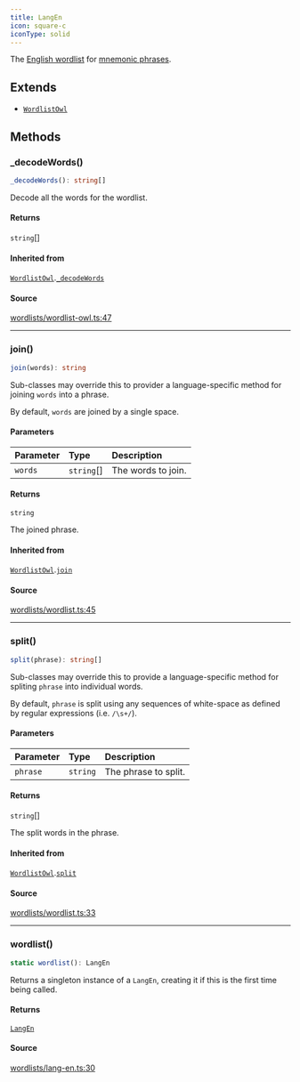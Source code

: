 ```yaml
---
title: LangEn
icon: square-c
iconType: solid
---
```


The [English wordlist](https://github.com/bitcoin/bips/blob/master/bip-0039/english.txt) for [mnemonic
phrases](https://en.bitcoin.it/wiki/BIP_0039).

## Extends

- [`WordlistOwl`](/sdk/content/classes/WordlistOwl)

## Methods

### \_decodeWords()

```ts
_decodeWords(): string[]
```

Decode all the words for the wordlist.

#### Returns

`string`[]

#### Inherited from

[`WordlistOwl`](/sdk/content/classes/WordlistOwl).[`_decodeWords`](/sdk/content/classes/WordlistOwl#_decodewords)

#### Source

[wordlists/wordlist-owl.ts:47](https://github.com/dominant-strategies/quais.js/blob/3e0bc639f0587f5e9dbc52c61531fd8e0fc224e4/src/wordlists/wordlist-owl.ts#L47)

***

### join()

```ts
join(words): string
```

Sub-classes may override this to provider a language-specific method for joining `words` into a phrase.

By default, `words` are joined by a single space.

#### Parameters

| Parameter | Type | Description |
| :------ | :------ | :------ |
| `words` | `string`[] | The words to join. |

#### Returns

`string`

The joined phrase.

#### Inherited from

[`WordlistOwl`](/sdk/content/classes/WordlistOwl).[`join`](/sdk/content/classes/WordlistOwl#join)

#### Source

[wordlists/wordlist.ts:45](https://github.com/dominant-strategies/quais.js/blob/3e0bc639f0587f5e9dbc52c61531fd8e0fc224e4/src/wordlists/wordlist.ts#L45)

***

### split()

```ts
split(phrase): string[]
```

Sub-classes may override this to provide a language-specific method for spliting `phrase` into individual words.

By default, `phrase` is split using any sequences of white-space as defined by regular expressions (i.e.
`/\s+/`).

#### Parameters

| Parameter | Type | Description |
| :------ | :------ | :------ |
| `phrase` | `string` | The phrase to split. |

#### Returns

`string`[]

The split words in the phrase.

#### Inherited from

[`WordlistOwl`](/sdk/content/classes/WordlistOwl).[`split`](/sdk/content/classes/WordlistOwl#split)

#### Source

[wordlists/wordlist.ts:33](https://github.com/dominant-strategies/quais.js/blob/3e0bc639f0587f5e9dbc52c61531fd8e0fc224e4/src/wordlists/wordlist.ts#L33)

***

### wordlist()

```ts
static wordlist(): LangEn
```

Returns a singleton instance of a `LangEn`, creating it if this is the first time being called.

#### Returns

[`LangEn`](/sdk/content/classes/LangEn)

#### Source

[wordlists/lang-en.ts:30](https://github.com/dominant-strategies/quais.js/blob/3e0bc639f0587f5e9dbc52c61531fd8e0fc224e4/src/wordlists/lang-en.ts#L30)
